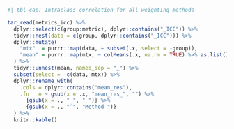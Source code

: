 ```r
#| tbl-cap: Intraclass correlation for all weighting methods

tar_read(metrics_icc) %>%
  dplyr::select(c(group:metric), dplyr::contains("_ICC")) %>%
  tidyr::nest(data = c(group, dplyr::contains("_ICC"))) %>%
  dplyr::mutate(
    "mtx"  = purrr::map(data, ~ subset(.x, select = -group)),
    "mean" = purrr::map(mtx, ~ colMeans(.x, na.rm = TRUE) %>% as.list() %>% data.frame())
  ) %>%
  tidyr::unnest(mean, names_sep = "_") %>%
  subset(select = -c(data, mtx)) %>%
  dplyr::rename_with(
    .cols = dplyr::contains("mean_res"),
    .fn   = ~ gsub(x = .x, "mean_res_", "") %>%
      {gsub(x = ., "_", " ")} %>%
      {gsub(x = ., "^", "Method ")}
  ) %>%
  knitr::kable()

```

